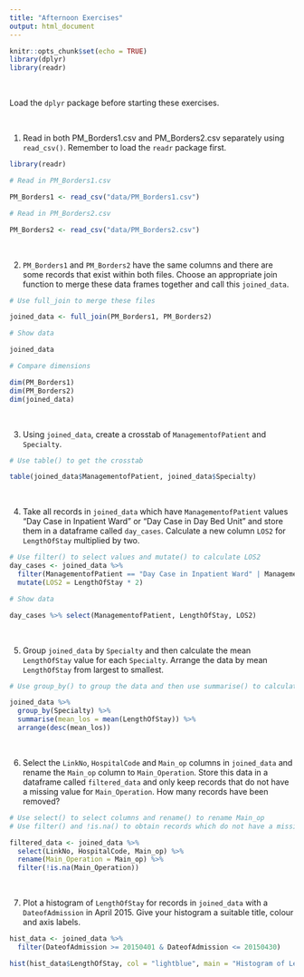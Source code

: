 ```yaml
---
title: "Afternoon Exercises"
output: html_document
---
```


```r
knitr::opts_chunk$set(echo = TRUE)
library(dplyr)
library(readr)
```
<br>

Load the `dplyr` package before starting these exercises.

<br>

1. Read in both PM_Borders1.csv and PM_Borders2.csv separately using `read_csv()`. Remember to load the `readr` package first.

```r
library(readr)

# Read in PM_Borders1.csv

PM_Borders1 <- read_csv("data/PM_Borders1.csv")

# Read in PM_Borders2.csv

PM_Borders2 <- read_csv("data/PM_Borders2.csv")
```

<br>

2. `PM_Borders1` and `PM_Borders2` have the same columns and there are some records that exist within both files. Choose an appropriate join function to merge these data frames together and call this `joined_data`. 

```r

# Use full_join to merge these files

joined_data <- full_join(PM_Borders1, PM_Borders2)

# Show data

joined_data

# Compare dimensions

dim(PM_Borders1)
dim(PM_Borders2)
dim(joined_data)
```

<br>

3. Using `joined_data`, create a crosstab of `ManagementofPatient` and `Specialty`.

```r
# Use table() to get the crosstab

table(joined_data$ManagementofPatient, joined_data$Specialty)
```

<br>

4. Take all records in `joined_data` which have `ManagementofPatient` values "Day Case in Inpatient Ward" or "Day Case in Day Bed Unit" and store them in a dataframe called `day_cases`. Calculate a new column `LOS2` for `LengthOfStay` multiplied by two.

```r
# Use filter() to select values and mutate() to calculate LOS2
day_cases <- joined_data %>% 
  filter(ManagementofPatient == "Day Case in Inpatient Ward" | ManagementofPatient == "Day Case in Day Bed Unit") %>% 
  mutate(LOS2 = LengthOfStay * 2)

# Show data

day_cases %>% select(ManagementofPatient, LengthOfStay, LOS2)
```

<br>

5. Group `joined_data` by `Specialty` and then calculate the mean `LengthOfStay` value for each `Specialty`. Arrange the data by mean `LengthOfStay` from largest to smallest. 

```r
# Use group_by() to group the data and then use summarise() to calculate the mean length of stay. Use arrange() to sort the data

joined_data %>% 
  group_by(Specialty) %>% 
  summarise(mean_los = mean(LengthOfStay)) %>% 
  arrange(desc(mean_los))
```

<br>

6. Select the `LinkNo`, `HospitalCode` and `Main_op` columns in `joined_data` and rename the `Main_op` column to `Main_Operation`. Store this data in a dataframe called `filtered_data` and only keep records that do not have a missing value for `Main_Operation`. How many records have been removed?

```r
# Use select() to select columns and rename() to rename Main_op
# Use filter() and !is.na() to obtain records which do not have a missing value

filtered_data <- joined_data %>% 
  select(LinkNo, HospitalCode, Main_op) %>% 
  rename(Main_Operation = Main_op) %>% 
  filter(!is.na(Main_Operation))
```

<br>

7. Plot a histogram of `LengthOfStay` for records in `joined_data` with a `DateofAdmission` in April 2015. Give your histogram a suitable title, colour and axis labels.

```r
hist_data <- joined_data %>%
  filter(DateofAdmission >= 20150401 & DateofAdmission <= 20150430)

hist(hist_data$LengthOfStay, col = "lightblue", main = "Histogram of Length of Stay for April 2015", xlab = "Length of Stay", ylab = "Frequency")
```
